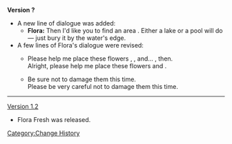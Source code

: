 <noinclude>{{Stub|Which version was Flora's dialogue updated in?}}</noinclude>
'''Version ?'''
*A new line of dialogue was added:
**'''Flora:''' Then I'd like you to find an area {{Color|buzz|with water on the mountain}}. Either a lake or a pool will do &mdash; just bury it  by the water's edge.
*A few lines of Flora's dialogue were revised:
**{{Color|Old:}}  Please help me place these flowers {{Color|buzzword|beside the Statue of The Seven}}, {{Color|buzzword|beside the water}}, and... {{Color|buzzword|at a cavern entrance}}, then.<br />{{Color|New:}} Alright, please help me place these flowers {{Color|buzzword|beside the Statue of The Seven}} and {{Color|buzzword|at the entrance of a cavern on the mountain}}.
**{{Color|Old:}} Be sure not to damage them this time.<br />{{Color|New:}} Please be very careful not to damage them this time.
----
[[Version 1.2]]
*Flora Fresh was released.
<noinclude>[[Category:Change History]]<noinclude/>